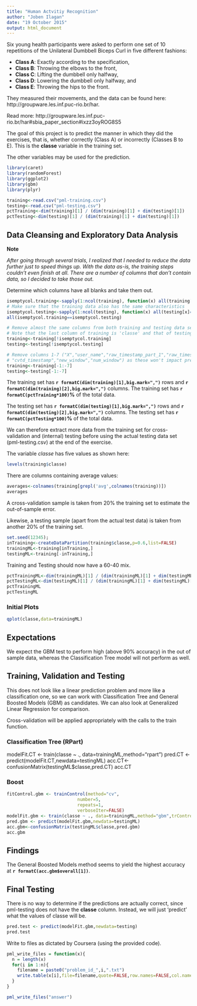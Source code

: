 ```yaml
---
title: "Human Actvitiy Recognition"
author: "Joben Ilagan"
date: "19 October 2015"
output: html_document
---
```


Six young health participants were asked to perform one set of 10 repetitions of the Unilateral Dumbbell Biceps Curl in five different fashions: 

* **Class A**: Exactly according to the specification, 
* **Class B**: Throwing the elbows to the front, 
* **Class C**: Lifting the dumbbell only halfway, 
* **Class D**: Lowering the dumbbell only halfway, and 
* **Class E**: Throwing the hips to the front.

They measured their movements, and the data can be found here: 
http://groupware.les.inf.puc-rio.br/har.

Read more: http://groupware.les.inf.puc-rio.br/har#sbia_paper_section#ixzz3oyROG8S5

The goal of this project is to predict the manner in which they did the exercises, that is, whether correctly (Class A) or incorrectly (Classes B to E). This is the **classe** variable in the training set. 

The other variables may be used for the prediction.

```r
library(caret)
library(randomForest)
library(ggplot2)
library(gbm)
library(plyr)

training<-read.csv("pml-training.csv")
testing<-read.csv("pml-testing.csv")
pctTraining<-dim(training)[1] / (dim(training)[1] + dim(testing)[1])
pctTesting<-dim(testing)[1] / (dim(training)[1] + dim(testing)[1])
```

## Data Cleansing and Exploratory Data Analysis

**Note**

_After going through several trials, I realized that I needed to reduce the data further just to speed things up. With the data as-is, the training steps couldn't even finish at all. There are a number of columns that don't contain data, so I decided to take those out._

Determine which columns have all blanks and take them out.
```r
isemptycol.training<-sapply(1:ncol(training), function(x) all(training[x]=='' || is.na(training[x])))
# Make sure that the training data also has the same characteristics
isemptycol.testing<-sapply(1:ncol(testing), function(x) all(testing[x]=='' || is.na(testing[x])))
all(isemptycol.training==isemptycol.testing)

# Remove almost the same columns from both training and testing data sets.
# Note that the last column of training is 'classe' and that of testing is 'problem_id'
training<-training[!isemptycol.training]
testing<-testing[!isemptycol.testing]

# Remove columns 1-7 ("X","user_name","raw_timestamp_part_1","raw_timestamp_part_2",
# "cvtd_timestamp","new_window","num_window") as these won't impact prediction
training<-training[-1:-7]
testing<-testing[-1:-7]
```

The training set has **`r formatC(dim(training)[1],big.mark=",")`** rows and **`r formatC(dim(training)[2],big.mark=",")`** columns. The training set has **`r formatC(pctTraining*100)`%** of the total data.

The testing set has **`r formatC(dim(testing)[1],big.mark=",")`** rows and **`r formatC(dim(testing)[2],big.mark=",")`** columns. The testing set has **`r formatC(pctTesting*100)`%** of the total data.

We can therefore extract more data from the training set for cross-validation and (internal) testing before using the actual testing data set (pml-testing.csv) at the end of the exercise. 

The variable *classe* has five values as shown here:

```r
levels(training$classe)
```

There are columns containing average values: 
```r
averages<-colnames(training[grepl('avg',colnames(training))])
averages
```

A cross-validation sample is taken from 20% the training set to estimate the out-of-sample error.

Likewise, a testing sample (apart from the actual test data) is taken from another 20% of the training set.

```r
set.seed(12345);
inTraining<-createDataPartition(training$classe,p=0.6,list=FALSE)
trainingML<-training[inTraining,]
testingML<-training[-inTraining,]
```

Training and Testing should now have a 60-40 mix.

```r
pctTrainingML<-dim(trainingML)[1] / (dim(trainingML)[1] + dim(testingML)[1])
pctTestingML<-dim(testingML)[1] / (dim(trainingML)[1] + dim(testingML)[1])
pctTrainingML
pctTestingML
```
### Initial Plots
```r
qplot(classe,data=trainingML)
```


## Expectations
We expect the GBM test to perform high (above 90% accuracy) in the out of sample data, whereas the Classification Tree model will not perform as well.

## Training, Validation and Testing
This does not look like a linear prediction problem and more like a classification one, so we can work with Classification Tree and General Boosted Models (GBM) as candidates. We can also look at Generalized Linear Regression for comparison.

Cross-validation will be applied appropriately with the calls to the train function.



### Classification Tree (RPart)
modelFit.CT <- train(classe ~ ., data=trainingML,method="rpart")
pred.CT <- predict(modelFit.CT,newdata=testingML)
acc.CT<-confusionMatrix(testingML$classe,pred.CT)
acc.CT


### Boost
```r
fitControl.gbm <- trainControl(method="cv",
                           number=5,
                           repeats=1,
                           verboseIter=FALSE)
modelFit.gbm <- train(classe ~ ., data=trainingML,method="gbm",trControl=fitControl.gbm,verbose=FALSE)
pred.gbm <- predict(modelFit.gbm,newdata=testingML)
acc.gbm<-confusionMatrix(testingML$classe,pred.gbm)
acc.gbm
```

## Findings
The General Boosted Models method seems to yield the highest accuracy at **`r formatC(acc.gbm$overall[1])`**.

## Final Testing
There is no way to determine if the predictions are actually correct, since pml-testing does not have the **classe** column. Instead, we will just 'predict' what the values of classe will be.

```r
pred.test <- predict(modelFit.gbm,newdata=testing)
pred.test
```
Write to files as dictated by Coursera (using the provided code).
```r
pml_write_files = function(x){
  n = length(x)
  for(i in 1:n){
    filename = paste0("problem_id_",i,".txt")
    write.table(x[i],file=filename,quote=FALSE,row.names=FALSE,col.names=FALSE)
  }
}

pml_write_files("answer")

```



